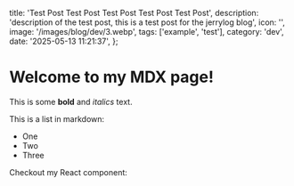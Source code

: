   title: 'Test Post Test Post Test Post Test Post Test Post',
  description:
    'description of the test post, this is a test post for the jerrylog blog',
  icon: '',
  image: '/images/blog/dev/3.webp',
  tags: ['example', 'test'],
  category: 'dev',
  date: '2025-05-13 11:21:37',
};

# Welcome to my MDX page!

This is some **bold** and _italics_ text.

This is a list in markdown:

- One
- Two
- Three

Checkout my React component:
